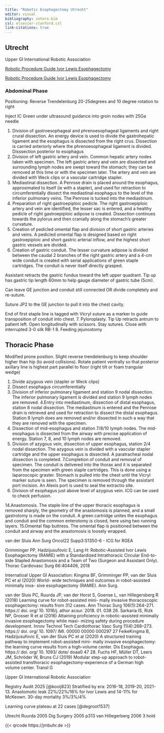 ```yaml
---
title: "Robotic Esophagectomy Utrecht"
editor: visual
bibliography: zotero.bib
csl: elsevier-stanford.csl
link-citations: true
---
```


## Utrecht

Upper GI International Robotic Association

[Robotic Procedure Guide Ivor Lewis Esophagectomy](https://deidt7p41jzcy.cloudfront.net/Robotic-Procedure-Guide-Ivor-Lewis-Esophagectomy.pdf)

[Robotic Procedure Guide Ivor Lewis Esophagectomy](pdfs/Robotic-Procedure-Guide-Ivor-Lewis-Esophagectomy.pdf)

### Abdominal Phase

Positioning: Reverse Trendelenburg 20-25degrees and 10 degree rotation to right

Inject IC Green under ultrasound guidance into groin nodes with 25Ga needle

1.  Division of gastroesophageal and phrenoesophageal ligaments and right crural dissection. An energy device is used to divide the gastrohepatic ligament and the esophagus is dissected from the right crus. Dissection is carried anteriorly where the phrenoesophageal ligament is divided. Disssection posterior to esophagus
2.  Division of left gastric artery and vein. Common hepatic artery nodes taken with specimen. The left gastric artery and vein are dissected and surrounding lymph nodes are swept toward the stomach; they can be removed at this time or with the specimen later. The artery and vein are divided with Weck clips or a vascular cartridge stapler.
3.  Mediastinal dissection. A Penrose drain is placed around the esophagus, approximated to itself (ie with a stapler), and used for retraction to circumferentially dissect the mediastinal esophagus to the level of the inferior pulmonary veins. The Penrose is tucked into the mediastinum.
4.  Preparation of right gastroepiploic pedicle. The right gastroepiploic artery and vein are identified, the lesser sac is entered, and a healthy pedicle of right gastroepiploic adipose is created. Dissection continues towards the pylorus and then cranially along the stomach's greater curvature.
5.  Creation of pedicled omental flap and division of short gastric arteries and veins. A pedicled omental flap is designed based on right gastroepiploic and short gastric arterial inflow, and the highest short gastric vessels are divided.
6.  Creation of gastric conduit. The lesser curvature adipose is divided between the caudal 2 branches of the right gastric artery and a 4-cm wide conduit is created with serial applications of green staple cartridges. The conduit is never itself directly grasped.

Assistant retracts the gastric fundus toward the left upper quadrant. Tip up has gastric tip length 60mm to help gauge diameter of gastric tube (5cm).

Can leave GE junction and conduit still connected OR divide completely and re-suture.

Suture JP2 to the GE junction to pull it into the chest cavity.

End of first staple line is tagged with Vicryl suture as a marker to guide transposition of conduit into chest. 7. Pyloroplasty. Tip Up retracts antrum to patient left. Open longitudinally with scissors. Stay sutures. Close with interrupted 3-0 silk RB-1 8. Feeding jejunostomy

## Thoracic Phase

Modified prone position. Slight reverse trendelenburg to keep shoulder higher than hip (to avoid collisions). Rotate patient ventrally so that posterior axillary line is highest part parallel to floor (right tilt or foam trangular wedge)

1.  Divide azygous vein (stapler or Weck clips)
2.  Dissect esophagus circumferentially
3.  Division of inferior pulmonary ligament and station 9 nodal dissection. The inferior pulmonary ligament is divided and station 9 lymph nodes are removed. 4.Entry into mediastinum, dissection of distal esophagus, station 8 nodal dissection. The mediastinum is entered and the Penrose drain is retrieved and used for retraction to dissect the distal esophagus. Station 8 lymph does are removed and/or dissected in such a way that they are removed with the specimen.
4.  Dissection of mid-esophagus and station 7/8/10 lymph nodes. The mid-esophagus is dissected from the airway with precise application of energy. Station 7, 8, and 10 lymph nodes are removed.
5.  Division of azygous vein, dissection of upper esophagus, station 2/4 nodal dissection. The azygous vein is divided with a vascular stapler cartridge and the upper esophagus is dissected. A paratracheal nodal dissection is completed. 7.Completion of conduit and removal of specimen. The conduit is delivered into the thorax and it is separated from the specimen with green staple cartridges. This is done using a laparoscopic graster. Stomach is pulled into the chest until the Vicryl marker suture is seen. The specimen is removed through the assistant port incision. An Alexis port is used to seal the extractio site.
6.  Division of esophagus just above level of azygous vein. ICG can be used to check perfusion.

14.Anastomosis. The staple line of the upper thoracic esophagus is removed sharply, the geometry of the anastomosis is planned, and a small gastrotomy is made on the conduit. A green cartridge unites the esophagus and conduit and the common enterotomy is closed, here using two running layers. 15.Omental flap buttress. The omental flap is positioned between the conduit and airway and the anastomosis is loosely wrapped.

van der Sluis Ann Surg Oncol22 Supp3:S1350-6 - ICG for RGEA

Grimminger PP, Hadzijusufovic E, Lang H: Robotic-Assisted Ivor Lewis Esophagectomy (RAMIE) with a Standardized Intrathoracic Circular End-to-side Stapled Anastomosis and a Team of Two (Surgeon and Assistant Only). Thorac Cardiovasc Surg 66:404406, 2018



Internatioal Upper GI Association: Kingma BF, Grimminger PP, van der Sluis PC et al (2020) World- wide techniques and outcomes in robot-assisted minimally inva- sive esophagectomy (RAMIE). Ann Surg.

van der Sluis PC, Ruurda JP, van der Horst S, Goense L, van Hillegersberg R (2018) Learning curve for robot-assisted mini- mally invasive thoracoscopic esophagectomy: results from 312 cases. Ann Thorac Surg 106(1):264–271. https:// doi. org/ 10. 1016/j. athor acsur. 2018. 01. 038 26. Sarkaria IS, Rizk NP, Grosser R et al (2016) Attaining proficiency in robotic-assisted minimally invasive esophagectomy while maxi- mizing safety during procedure development. Innov Technol Tech Cardiothorac Vasc Surg 11(4):268–273. https:// doi. org/ 10. 1097/ IMI. 00000 00000 000297 27 FeikeKingma B, Hadzijusufovic E, van der Sluis PC et al (2020) A structured training pathway to implement robot-assisted mini- mally invasive esophagectomy: the learning curve results from a high-volume center. Dis Esophagus. https:// doi. org/ 10. 1093/ dote/ doaa0 47 28. Fuchs HF, Müller DT, Leers JM, Schröder W, Bruns CJ (2019) Modular step-up approach to robot-assisted transthoracic esophagectomy-experience of a German high volume center. Transl G

Upper GI International Robotic Association

Registry Audit 2025 [@kooij823] Stratified by era: 2016-18, 2019-20, 2021-13. Anastomotic leak 22%/22%/16% for Ivor Lewis and 14-11% for McKeown. 30-day mortality 3%/3%/4%

Learning curve plateau at 22 cases [@degroot1537]

Utrecht Ruurda 2005 Dig Surgery 2005 p313 van Hillegerberg 2006 3 hold

{{< qrcode https://jmbuhr.de >}}
